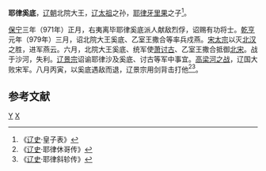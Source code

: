 {{distinguish|耶律奚低}}
'''耶律奚底'''，[[辽朝|辽朝]]北院大王，[[辽太祖|辽太祖]]之孙，[[耶律牙里果|耶律牙里果]]之子<ref>《[[辽史|辽史]]·皇子表》</ref>。

[[保宁|保宁]]三年（971年）正月，右夷离毕耶律奚底派人献敌烈俘，诏赐有功将士。[[乾亨_(辽朝)|乾亨]]元年（979年）三月，诏北院大王奚底、乙室王撒合等率兵戍燕。[[宋太宗|宋太宗]]以灭[[北汉|北汉]]之胜，进军燕云。六月，北院大王奚底、统军使[[萧讨古|萧讨古]]、乙室王撒合抵御[[北宋|北宋]]。战于沙河，失利。[[辽景宗|辽景宗]]诏谕耶律沙及奚底、讨古等军中事宜。[[高梁河之战|高梁河之战]]，辽国大败宋军。八月丙寅，以奚底遇敌而退，辽景宗用剑背击打他<ref>《[[辽史|辽史]]·耶律休哥传》</ref><ref>《[[辽史|辽史]]·耶律斜轸传》</ref>。

==参考文献==
{{reflist}}

[[Category:辽朝军事人物|Y]]
[[Category:耶律氏|X]]